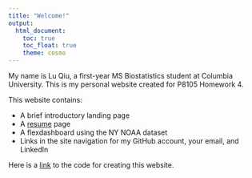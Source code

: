 ```yaml
---
title: "Welcome!"
output: 
  html_document:
    toc: true
    toc_float: true
    theme: cosmo
---
```


My name is Lu Qiu, a first-year MS Biostatistics student at Columbia University. This is my personal website created for P8105 Homework 4.

This website contains:

* A brief introductory landing page
* A [resume](resume.html) page
* A flexdashboard using the NY NOAA dataset
* Links in the site navigation for my GitHub account, your email, and LinkedIn



Here is a [link](https://github.com/Lu-Qiu/lu-qiu.github.io) to the code for creating this website.


